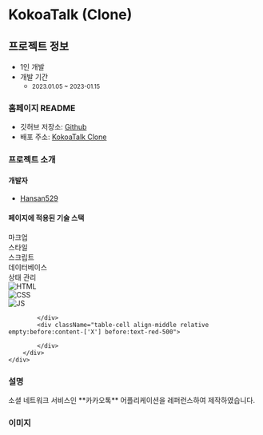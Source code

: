 # KokoaTalk (Clone)

## 프로젝트 정보

- 1인 개발  
- 개발 기간 
    - <small className="text-xs">2023.01.05 ~ 2023-01.15</small>

### 홈페이지 README

- 깃허브 저장소: <a target="_blank" href='https://github.com/Hansan529/kokoa-clone'>Github</a>  
- 배포 주소: <a target="_blank" href='https://hansan529.github.io/kokoa-clone'>KokoaTalk Clone</a>

### 프로젝트 소개

#### 개발자

 - [Hansan529](https://github.com/Hansan529)

#### 페이지에 적용된 기술 스택

<div className="table w-[100%] text-[12px]">
    <div className="table-header-group">
        <div className="table-row text-center">
            <div className="table-cell">마크업</div>
            <div className="table-cell">스타일</div>
            <div className="table-cell">스크립트</div>
            <div className="table-cell">데이터베이스</div>
            <div className="table-cell">상태 관리</div>
        </div>
    </div>
    <div className="table-row-group">
        <div className="table-row text-center items-center tabular-nums">
            <div className="table-cell align-middle relative empty:before:content-['X'] before:text-red-500">
                <img className="object-contain w-[30px] mx-auto" title="HTML" alt="HTML" src='/ico/language/html-icon.svg' />
            </div>
            <div className="table-cell align-middle relative empty:before:content-['X'] before:text-red-500">
                <img className="object-contain w-[30px] mx-auto" title="CSS" alt="CSS" src='/ico/language/css-icon.svg' />
            </div>
            <div className="table-cell align-middle relative empty:before:content-['X'] before:text-red-500">
                <img className="object-contain w-[30px] mx-auto" title="JavaScript" alt="JS" src='/ico/language/js-icon.svg' />
            </div>
            <div className="table-cell align-middle relative empty:before:content-['X'] before:text-red-500">

            </div>
            <div className="table-cell align-middle relative empty:before:content-['X'] before:text-red-500">

            </div>
        </div>
    </div>
</div>

### 설명

<div className="max-w-prose text-base/10 break-keep">
    소셜 네트워크 서비스인 **카카오톡** 어플리케이션을 레퍼런스하여 제작하였습니다.
</div>


### 이미지

